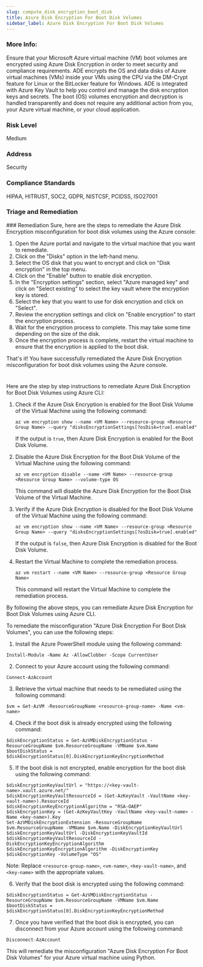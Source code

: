 ```yaml
---
slug: compute_disk_encryption_boot_disk
title: Azure Disk Encryption For Boot Disk Volumes
sidebar_label: Azure Disk Encryption For Boot Disk Volumes
---
```


### More Info:

Ensure that your Microsoft Azure virtual machine (VM) boot volumes are encrypted using Azure Disk Encryption in order to meet security and compliance requirements. ADE encrypts the OS and data disks of Azure virtual machines (VMs) inside your VMs using the CPU via the DM-Crypt feature for Linux or the BitLocker feature for Windows. ADE is integrated with Azure Key Vault to help you control and manage the disk encryption keys and secrets. The boot (OS) volumes encryption and decryption is handled transparently and does not require any additional action from you, your Azure virtual machine, or your cloud application.

### Risk Level

Medium

### Address

Security

### Compliance Standards

HIPAA, HITRUST, SOC2, GDPR, NISTCSF, PCIDSS, ISO27001

### Triage and Remediation
<Tabs>
<Tab title='Remediation'>
### Remediation

<AccordionGroup>
<Accordion title='Using Console' defaultOpen='true'>
Sure, here are the steps to remediate the Azure Disk Encryption misconfiguration for boot disk volumes using the Azure console:

1. Open the Azure portal and navigate to the virtual machine that you want to remediate.
2. Click on the "Disks" option in the left-hand menu.
3. Select the OS disk that you want to encrypt and click on "Disk encryption" in the top menu.
4. Click on the "Enable" button to enable disk encryption.
5. In the "Encryption settings" section, select "Azure managed key" and click on "Select existing" to select the key vault where the encryption key is stored.
6. Select the key that you want to use for disk encryption and click on "Select".
7. Review the encryption settings and click on "Enable encryption" to start the encryption process.
8. Wait for the encryption process to complete. This may take some time depending on the size of the disk.
9. Once the encryption process is complete, restart the virtual machine to ensure that the encryption is applied to the boot disk.

That's it! You have successfully remediated the Azure Disk Encryption misconfiguration for boot disk volumes using the Azure console.

#
</Accordion>

<Accordion title='Using CLI'>
Here are the step by step instructions to remediate Azure Disk Encryption for Boot Disk Volumes using Azure CLI:

1. Check if the Azure Disk Encryption is enabled for the Boot Disk Volume of the Virtual Machine using the following command:

   ```
   az vm encryption show --name <VM Name> --resource-group <Resource Group Name> --query "disksEncryptionSettings[?osDisk=true].enabled"
   ```

   If the output is `true`, then Azure Disk Encryption is enabled for the Boot Disk Volume.

2. Disable the Azure Disk Encryption for the Boot Disk Volume of the Virtual Machine using the following command:

   ```
   az vm encryption disable --name <VM Name> --resource-group <Resource Group Name> --volume-type OS
   ```

   This command will disable the Azure Disk Encryption for the Boot Disk Volume of the Virtual Machine.

3. Verify if the Azure Disk Encryption is disabled for the Boot Disk Volume of the Virtual Machine using the following command:

   ```
   az vm encryption show --name <VM Name> --resource-group <Resource Group Name> --query "disksEncryptionSettings[?osDisk=true].enabled"
   ```

   If the output is `false`, then Azure Disk Encryption is disabled for the Boot Disk Volume.

4. Restart the Virtual Machine to complete the remediation process.

   ```
   az vm restart --name <VM Name> --resource-group <Resource Group Name>
   ```

   This command will restart the Virtual Machine to complete the remediation process.

By following the above steps, you can remediate Azure Disk Encryption for Boot Disk Volumes using Azure CLI.
</Accordion>

<Accordion title='Using Python'>
To remediate the misconfiguration "Azure Disk Encryption For Boot Disk Volumes", you can use the following steps:

1. Install the Azure PowerShell module using the following command: 

```
Install-Module -Name Az -AllowClobber -Scope CurrentUser
```

2. Connect to your Azure account using the following command:

```
Connect-AzAccount
```

3. Retrieve the virtual machine that needs to be remediated using the following command:

```
$vm = Get-AzVM -ResourceGroupName <resource-group-name> -Name <vm-name>
```

4. Check if the boot disk is already encrypted using the following command:

```
$diskEncryptionStatus = Get-AzVMDiskEncryptionStatus -ResourceGroupName $vm.ResourceGroupName -VMName $vm.Name
$bootDiskStatus = $diskEncryptionStatus[0].DiskEncryptionKeyEncryptionMethod
```

5. If the boot disk is not encrypted, enable encryption for the boot disk using the following command:

```
$diskEncryptionKeyVaultUrl = "https://<key-vault-name>.vault.azure.net/"
$diskEncryptionKeyVaultResourceId = (Get-AzKeyVault -VaultName <key-vault-name>).ResourceId
$diskEncryptionKeyEncryptionAlgorithm = "RSA-OAEP"
$diskEncryptionKey = (Get-AzKeyVaultKey -VaultName <key-vault-name> -Name <key-name>).Key
Set-AzVMDiskEncryptionExtension -ResourceGroupName $vm.ResourceGroupName -VMName $vm.Name -DiskEncryptionKeyVaultUrl $diskEncryptionKeyVaultUrl -DiskEncryptionKeyVaultId $diskEncryptionKeyVaultResourceId -DiskEncryptionKeyEncryptionAlgorithm $diskEncryptionKeyEncryptionAlgorithm -DiskEncryptionKey $diskEncryptionKey -VolumeType "OS"
```

Note: Replace `<resource-group-name>`, `<vm-name>`, `<key-vault-name>`, and `<key-name>` with the appropriate values.

6. Verify that the boot disk is encrypted using the following command:

```
$diskEncryptionStatus = Get-AzVMDiskEncryptionStatus -ResourceGroupName $vm.ResourceGroupName -VMName $vm.Name
$bootDiskStatus = $diskEncryptionStatus[0].DiskEncryptionKeyEncryptionMethod
```

7. Once you have verified that the boot disk is encrypted, you can disconnect from your Azure account using the following command: 

```
Disconnect-AzAccount
```

This will remediate the misconfiguration "Azure Disk Encryption For Boot Disk Volumes" for your Azure virtual machine using Python.
</Accordion>

</AccordionGroup>
</Tab>
</Tabs>

